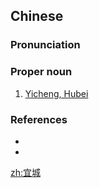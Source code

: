 ==Chinese==
{{zh-forms}}

===Pronunciation===
{{zh-pron
|m=Yíchéng
|c=ji4 sing4
|cat=pn
}}

===Proper noun===
{{zh-proper noun}}

# [[w:Yicheng, Hubei|Yicheng, Hubei]]

===References===
* {{pedialite|Yicheng, Hubei}}
* {{pedialite|宜城|lang=zh}}

[[zh:宜城]]